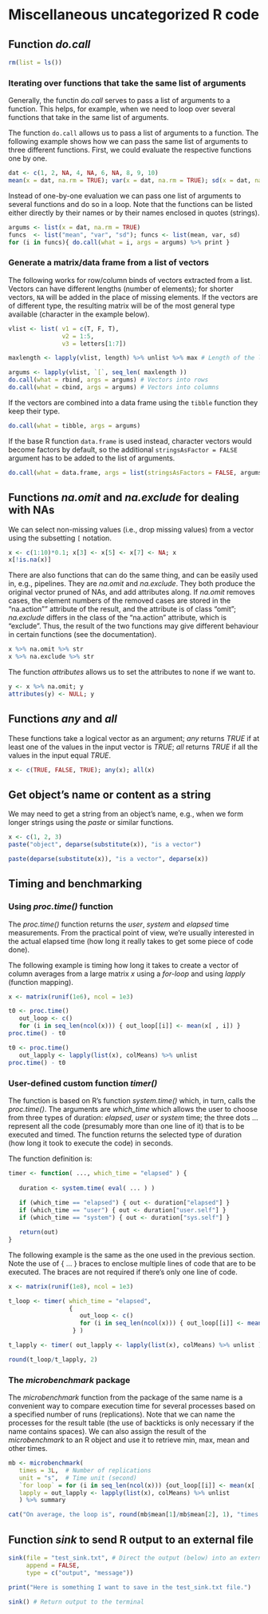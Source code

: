 
# Miscellaneous uncategorized R code


## Function *do.call*

```r
rm(list = ls())
```


### Iterating over functions that take the same list of arguments

Generally, the functin *do.call* serves to pass a list of arguments to a function. This helps, for example, when we need to loop over several functions that take in the same list of arguments.

The function `do.call` allows us to pass a list of arguments to a function. The following example shows how we can pass the same list of arguments to three different functions. First, we could evaluate the respective functions one by one.
```r
dat <- c(1, 2, NA, 4, NA, 6, NA, 8, 9, 10)
mean(x = dat, na.rm = TRUE); var(x = dat, na.rm = TRUE); sd(x = dat, na.rm = TRUE)
```

Instead of one-by-one evaluation we can pass one list of arguments to several functions and do so in a loop. Note that the functions can be listed either directly by their names or by their names enclosed in quotes (strings).
```r
argums <- list(x = dat, na.rm = TRUE)
funcs  <- list("mean", "var", "sd"); funcs <- list(mean, var, sd)
for (i in funcs){ do.call(what = i, args = argums) %>% print }
```


### Generate a matrix/data frame from a list of vectors

The following works for row/column binds of vectors extracted from a list. Vectors can have different lengths (number of elements); for shorter vectors, `NA` will be added in the place of missing elements. If the vectors are of different type, the resulting matrix will be of the most general type available (character in the example below).
```r
vlist <- list( v1 = c(T, F, T),
               v2 = 1:5,
               v3 = letters[1:7])

maxlength <- lapply(vlist, length) %>% unlist %>% max # Length of the longest vector
```

```r
argums <- lapply(vlist, `[`, seq_len( maxlength ))
do.call(what = rbind, args = argums) # Vectors into rows
do.call(what = cbind, args = argums) # Vectors into columns
```

If the vectors are combined into a data frame using the `tibble` function they keep their type.
```r
do.call(what = tibble, args = argums)
```

If the base R function `data.frame` is used instead, character vectors would become factors by default, so the additional `stringsAsFactor = FALSE` argument has to be added to the list of arguments.
```r
do.call(what = data.frame, args = list(stringsAsFactors = FALSE, argums)) %>% as.tibble
```


## Functions *na.omit* and *na.exclude* for dealing with NAs

We can select non-missing values (i.e., drop missing values) from a vector using the subsetting `[` notation.
```r
x <- c(1:10)*0.1; x[3] <- x[5] <- x[7] <- NA; x
x[!is.na(x)]
```

There are also functions that can do the same thing, and can be easily used in, e.g., pipelines. They are *na.omit* and *na.exclude*. They both produce the original vector pruned of NAs, and add attributes along. If *na.omit* removes cases, the element numbers of the removed cases are stored in the "na.action"" attribute of the result, and the attribute is of class "omit"; *na.exclude* differs in the class of the "na.action" attribute, which is "exclude". Thus, the result of the two functions may give different behaviour in certain functions (see the documentation).
```r
x %>% na.omit %>% str
x %>% na.exclude %>% str
```

The function *attributes* allows us to set the attributes to none if we want to.
```r
y <- x %>% na.omit; y
attributes(y) <- NULL; y
```


## Functions *any* and *all*

These functions take a logical vector as an argument; *any* returns *TRUE* if at least one of the values in the input vector is *TRUE*; *all* returns *TRUE* if all the values in the input equal *TRUE*.
```r
x <- c(TRUE, FALSE, TRUE); any(x); all(x)
```


## Get object's name or content as a string

We may need to get a string from an object's name, e.g., when we form longer strings using the *paste* or similar functions.

```r
x <- c(1, 2, 3)
paste("object", deparse(substitute(x)), "is a vector")

paste(deparse(substitute(x)), "is a vector", deparse(x))
```


## Timing and benchmarking


### Using *proc.time()* function

The *proc.time()* function returns the *user*, *system* and *elapsed* time measurements. From the practical point of view, we're usually interested in the actual elapsed time (how long it really takes to get some piece of code done).

The following example is timing how long it takes to create a vector of column averages from a large matrix *x* using a *for-loop* and using *lapply* (function mapping).
```r
x <- matrix(runif(1e6), ncol = 1e3)

t0 <- proc.time() 
   out_loop <- c()
   for (i in seq_len(ncol(x))) { out_loop[[i]] <- mean(x[ , i]) }
proc.time() - t0

t0 <- proc.time() 
   out_lapply <- lapply(list(x), colMeans) %>% unlist
proc.time() - t0
```


### User-defined custom function *timer()*

The function is based on R's function *system.time()* which, in turn, calls the *proc.time()*. The arguments are *which_time* which allows the user to choose from three types of duration: *elapsed*, *user* or *system* time; the three dots ... represent all the code (presumably more than one line of it) that is to be executed and timed. The function returns the selected type of duration (how long it took to execute the code) in seconds.

The function definition is:
```r
timer <- function( ..., which_time = "elapsed" ) {
   
   duration <- system.time( eval( ... ) )
   
   if (which_time == "elapsed") { out <- duration["elapsed"] }
   if (which_time == "user") { out <- duration["user.self"] }
   if (which_time == "system") { out <- duration["sys.self"] }

   return(out)
}
```

The following example is the same as the one used in the previous section. Note the use of { ... } braces to enclose multiple lines of code that are to be executed. The braces are not required if there's only one line of code.

```r
x <- matrix(runif(1e8), ncol = 1e3)

t_loop <- timer( which_time = "elapsed",
                 {
                    out_loop <- c()
                    for (i in seq_len(ncol(x))) { out_loop[[i]] <- mean(x[ , i]) }
                  } )

t_lapply <- timer( out_lapply <- lapply(list(x), colMeans) %>% unlist )

round(t_loop/t_lapply, 2)
```


### The *microbenchmark* package

The *microbenchmark* function from the package of the same name is a convenient way to compare execution time for several processes based on a specified number of runs (replications). Note that we can name the processes for the result table (the use of backticks is only necessary if the name contains spaces). We can also assign the result of the *microbenchmark* to an R object and use it to retrieve min, max, mean and other times.
```r
mb <- microbenchmark(
   times = 3L,  # Number of replications
   unit = "s",  # Time unit (second)
   `for loop` = for (i in seq_len(ncol(x))) {out_loop[[i]] <- mean(x[ , i])},
   lapply = out_lapply <- lapply(list(x), colMeans) %>% unlist
   ) %>% summary

cat("On average, the loop is", round(mb$mean[1]/mb$mean[2], 1), "times slower than lapply.")
```


## Function *sink* to send R output to an external file

```r

sink(file = "test_sink.txt", # Direct the output (below) into an external txt file
     append = FALSE,
     type = c("output", "message"))

print("Here is something I want to save in the test_sink.txt file.")

sink() # Return output to the terminal




```

